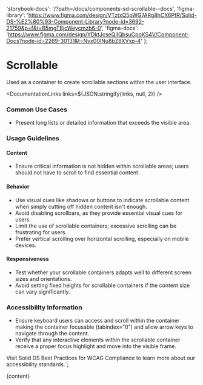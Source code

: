 

  'storybook-docs': '/?path=/docs/components-sd-scrollable--docs',
  'figma-library':
    'https://www.figma.com/design/VTztxQ5pWG7ARg8hCX6PfR/Solid-DS-%E2%80%93-Component-Library?node-id=3692-21759&p=f&t=B5mgTBjcWeycmzb6-0',
  'figma-docs':
    'https://www.figma.com/design/YDktJcseQIIQbsuCpoKS4V/Component-Docs?node-id=2269-30131&t=Nvx00INu8bZ8XVxp-4'
};

# Scrollable

Used as a container to create scrollable sections within the user interface.

<DefaultStory />

<DocumentationLinks links=${JSON.stringify(links, null, 2)} />

### Common Use Cases

- Present long lists or detailed information that exceeds the visible area.

### Usage Guidelines

#### Content

- Ensure critical information is not hidden within scrollable areas; users should not have to scroll to find essential content.

#### Behavior

- Use visual cues like shadows or buttons to indicate scrollable content when simply cutting off hidden content isn't enough.
- Avoid disabling scrollbars, as they provide essential visual cues for users.
- Limit the use of scrollable containers; excessive scrolling can be frustrating for users.
- Prefer vertical scrolling over horizontal scrolling, especially on mobile devices.

#### Responsiveness

- Test whether your scrollable containers adapts well to different screen sizes and orientations.
- Avoid setting fixed heights for scrollable containers if the content size can vary significantly.

### Accessibility Information

- Ensure keyboard users can access and scroll within the container making the container focusable (tabindex="0") and allow arrow keys to navigate through the content.
- Verify that any interactive elements within the scrollable container receive a proper focus highlight and move into the visible frame.

Visit <sd-link href="https://www.figma.com/design/YDktJcseQIIQbsuCpoKS4V/Component-Docs?node-id=10708-5011&t=Z1FxSGWkmXG5r5sw-4" target="_blank">Solid DS Best Practices for WCAG Compliance</sd-link> to learn more about our accessibility standards.`;

<Meta title="Components/sd-scrollable/Overview" />

<OverviewFormatter story={SdScrollableStories.Default}>{content}</OverviewFormatter>
